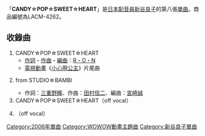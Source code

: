 {{Infobox Single 
| Name           = CANDY☆POP☆SWEET☆HEART 
| Artist         = [[新谷良子|新谷良子]]
| Album          = 
| A-side         = 
| B-side         = 
| Released       = 2006年5月24日 
| Format         = 
| Recorded       = 
| Genre          = [[J-POP|J-POP]]
| Length         = 16分29秒
| Label          = [[Lantis|Lantis]]
| Writer         = 
| Producer       = 
| Certification  = 
| Chart position = * [[Oricon|Oricon]]每週排名52位（最高）
| Last single    = [[Happiest_Princess|Happiest Princess]] <br /> （2005年）
| This single    = '''CANDY☆POP☆<br />SWEET☆HEART''' <br /> （2006年）
| Next single    = [[ロストシンフォニー|ロストシンフォニー]] <br /> （2007年）
| Misc           = 
}}
「'''CANDY☆POP☆SWEET☆HEART'''」是[[日本配音員|日本配音員]][[新谷良子|新谷良子]]的第八張[[單曲|單曲]]。商品編號為LACM-4262。

== 收錄曲 ==
# CANDY☆POP☆SWEET☆HEART
#* [[作詞|作詞]]・[[作曲|作曲]]・[[編曲|編曲]]：[[R・O・N|R・O・N]]
#* [[電視動畫|電視動畫]]《[[小心啊公主|小心啊公主]]》片尾曲
# {{lang|ja|いたげる。}} from STUDIO☆BAMBI
#* 作詞：[[三重野瞳|三重野瞳]]、作曲：[[田村信二|田村信二]]、編曲：[[宮崎誠|宮崎誠]]
# CANDY☆POP☆SWEET☆HEART（off vocal）
# {{lang|ja|いたげる。}}（off vocal）

{{新谷良子}}
{{DEFAULTSORT:Candy Pop Sweet Heart}}
{{Single-stub}}

[[Category:2006年單曲|Category:2006年單曲]]
[[Category:WOWOW動畫主題曲|Category:WOWOW動畫主題曲]]
[[Category:新谷良子單曲|Category:新谷良子單曲]]